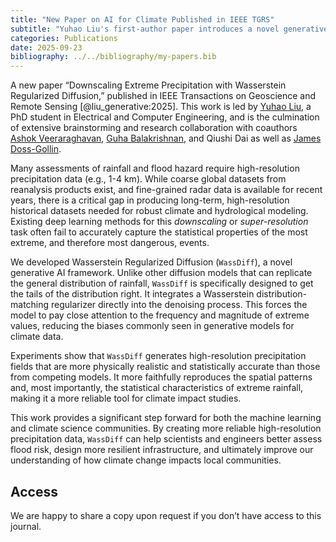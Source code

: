 ```yaml
---
title: "New Paper on AI for Climate Published in IEEE TGRS"
subtitle: "Yuhao Liu's first-author paper introduces a novel generative AI model to improve the prediction of extreme rainfall."
categories: Publications
date: 2025-09-23
bibliography: ../../bibliography/my-papers.bib
---
```


A new paper "Downscaling Extreme Precipitation with Wasserstein Regularized Diffusion," published in IEEE Transactions on Geoscience and Remote Sensing [@liu_generative:2025].
This work is led by [Yuhao Liu](https://www.yuhaoliu.net/), a PhD student in Electrical and Computer Engineering, and is the culmination of extensive brainstorming and research collaboration with coauthors [Ashok Veeraraghavan](https://www.ece.rice.edu/~ashok/), [Guha Balakrishnan](https://www.ece.rice.edu/~guha/), and Qiushi Dai as well as [James Doss-Gollin](/people/pi/james-doss-gollin.qmd).

Many assessments of rainfall and flood hazard require high-resolution precipitation data (e.g., 1-4 km).
While coarse global datasets from reanalysis products exist, and fine-grained radar data is available for recent years, there is a critical gap in producing long-term, high-resolution historical datasets needed for robust climate and hydrological modeling.
Existing deep learning methods for this *downscaling* or *super-resolution* task often fail to accurately capture the statistical properties of the most extreme, and therefore most dangerous, events.

We developed Wasserstein Regularized Diffusion (`WassDiff`), a novel generative AI framework.
Unlike other diffusion models that can replicate the general distribution of rainfall, `WassDiff` is specifically designed to get the tails of the distribution right.
It integrates a Wasserstein distribution-matching regularizer directly into the denoising process.
This forces the model to pay close attention to the frequency and magnitude of extreme values, reducing the biases commonly seen in generative models for climate data.

Experiments show that `WassDiff` generates high-resolution precipitation fields that are more physically realistic and statistically accurate than those from competing models.
It more faithfully reproduces the spatial patterns and, most importantly, the statistical characteristics of extreme rainfall, making it a more reliable tool for climate impact studies.

This work provides a significant step forward for both the machine learning and climate science communities.
By creating more reliable high-resolution precipitation data, `WassDiff` can help scientists and engineers better assess flood risk, design more resilient infrastructure, and ultimately improve our understanding of how climate change impacts local communities.

::: {.callout-note}
## Access

We are happy to share a copy upon request if you don't have access to this journal.
:::